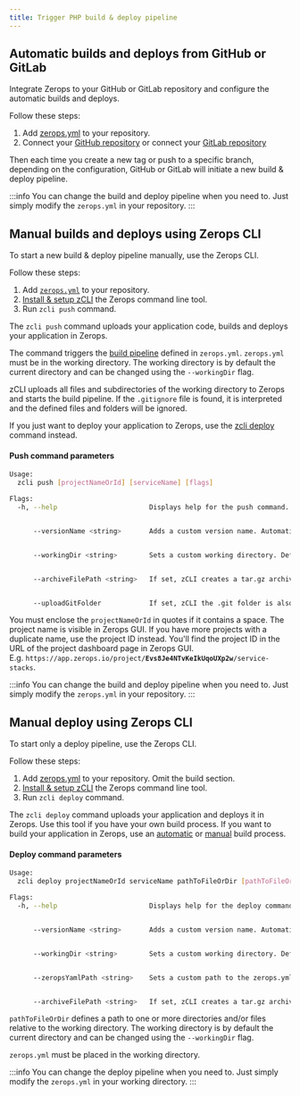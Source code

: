 ```yaml
---
title: Trigger PHP build & deploy pipeline
---
```


## Automatic builds and deploys from GitHub or GitLab
Integrate Zerops to your GitHub or GitLab repository and configure the automatic builds and deploys.

Follow these steps:
1. Add [zerops.yml](/php/how-to/build-pipeline#add-zeropsyml-to-your-repository) to your repository.
2. Connect your [GitHub repository](/references/github-integration) or connect your [GitLab repository](/references/gitlab-integration)

Then each time you create a new tag or push to a specific branch, depending on the configuration, GitHub or GitLab will initiate a new build & deploy pipeline.

:::info
You can change the build and deploy pipeline when you need to. Just simply modify the <code>zerops.yml</code> in your repository.
:::

## Manual builds and deploys using Zerops CLI
To start a new build & deploy pipeline manually, use the Zerops CLI.

Follow these steps:
1. Add <a href="/php/how-to/build-pipeline#add-zeropsyml-to-your-repository"><code>zerops.yml</code></a> to your repository.
2. [Install & setup zCLI](/references/cli) the Zerops command line tool.
3. Run `zcli push` command.

The `zcli push` command uploads your application code, builds and deploys your application in Zerops.

The command triggers the [build pipeline](/php/how-to/build-pipeline) defined in `zerops.yml`. `zerops.yml` must be in the working directory. The working directory is by default the current directory and can be changed using the `--workingDir` flag.

zCLI uploads all files and subdirectories of the working directory to Zerops and starts the build pipeline. If the `.gitignore` file is found, it is interpreted and the defined files and folders will be ignored.

If you just want to deploy your application to Zerops, use the [zcli deploy](#manual-deploy-using-zerops-cli) command instead.

#### Push command parameters

```sh
Usage:
  zcli push [projectNameOrId] [serviceName] [flags]

Flags:
  -h, --help                       Displays help for the push command.


      --versionName <string>       Adds a custom version name. Automatically filled if the VERSIONNAME environment variable exists.


      --workingDir <string>        Sets a custom working directory. Default working directory is the current directory.


      --archiveFilePath <string>   If set, zCLI creates a tar.gz archive with the application code in the required path relative to the working directory. By default, no archive is created.


      --uploadGitFolder            If set, zCLI the .git folder is also uploaded. By default, the .git folder is ignored.
```

You must enclose the `projectNameOrId` in quotes if it contains a space. The project name is visible in Zerops GUI. If you have more projects with a duplicate name, use the project ID instead. You'll find the project ID in the URL of the project dashboard page in Zerops GUI.<br/>E.g. <code>https://app&#46;zerops.io/project/<b>Evs8Je4NTvKeIkUqoUXp2w</b>/service-stacks</code>.

:::info
You can change the build and deploy pipeline when you need to. Just simply modify the <code>zerops.yml</code> in your repository.
:::

## Manual deploy using Zerops CLI
To start only a deploy pipeline, use the Zerops CLI.

Follow these steps:
1. Add [zerops.yml](/php/how-to/build-pipeline#add-zeropsyml-to-your-repository) to your repository. Omit the build section.
2. [Install & setup zCLI](/references/cli) the Zerops command line tool.
3. Run `zcli deploy` command.

The `zcli deploy` command uploads your application and deploys it in Zerops. Use this tool if you have your own build process. If you want to build your application in Zerops, use an [automatic](#automatic-builds-and-deploys-from-github-or-gitlab) or [manual](#manual-builds-and-deploys-using-zerops-cli) build process.

#### Deploy command parameters
```sh
Usage:
  zcli deploy projectNameOrId serviceName pathToFileOrDir [pathToFileOrDir] [flags]

Flags:
  -h, --help                       Displays help for the deploy command.


      --versionName <string>       Adds a custom version name. Automatically filled if the ZCLI_VERSION_NAMEVERSIONNAME environment variable exists.


      --workingDir <string>        Sets a custom working directory. Default working directory is the current directory.


      --zeropsYamlPath <string>    Sets a custom path to the zerops.yml file relative to the working directory. By default zCLI looks for zerops.yml in the working directory.


      --archiveFilePath <string>   If set, zCLI creates a tar.gz archive with the deployed files in the required path relative to the working directory. By default no archive is created.
```

`pathToFileOrDir` defines a path to one or more directories and/or files relative to the working directory. The working directory is by default the current directory and can be changed using the `--workingDir` flag.

`zerops.yml` must be placed in the working directory.

:::info
You can change the deploy pipeline when you need to. Just simply modify the <code>zerops.yml</code> in your working directory.
:::




